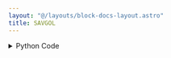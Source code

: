 ```yaml
---
layout: "@/layouts/block-docs-layout.astro"
title: SAVGOL
---
```



<PythonDocsDisplay docstring={docstring} />

<details>
<summary>Python Code</summary>
```python
import scipy
from flojoy import flojoy, OrderedPair
import warnings


@flojoy
def SAVGOL(
    default: OrderedPair, window_length: int = 50, poly_order: int = 1
) -> OrderedPair:
    """The SAVGOL node applies a Savitzky-Golay filter to an input signal. It is generally used for smoothing data.

    The default behaviour is to implement a 3-point moving average of the data.

    Inputs
    ------
    default : OrderedPair
        The data to apply the numpy savgol filter to.

    Parameters
    ----------
    window_length : int
        the length of the filter window, must be less than or equal to the size of the input
    poly_order : int
        the order of the polynomial used to fit the samples, must be less than or equal to the size of window_length

    Returns
    -------
    OrderedPair
        x: time axis
        y: filtered signal
    """

    signal = default.y
    if window_length >= len(default.y):
        warnings.warn(
            "Polynomial order is greater than the window size. Using p=w-1..."
        )
        poly_order = len(default.y) - 1

    if poly_order >= window_length:
        warnings.warn(
            "Polynomial order is greater than the window size. Using p=w-1..."
        )
        poly_order = window_length - 1

    filtered = scipy.signal.savgol_filter(signal, window_length, poly_order)
    return OrderedPair(x=default.x, y=filtered)

```
[Find this Flojoy Block on GitHub](https://github.com/flojoy-ai/blocks/blob/main/blocks/TRANSFORMERS/SIGNAL_PROCESSING/SAVGOL/SAVGOL.py)
</details>

## Example

<AppDisplay app={app} blockName="SAVGOL" client:visible />
